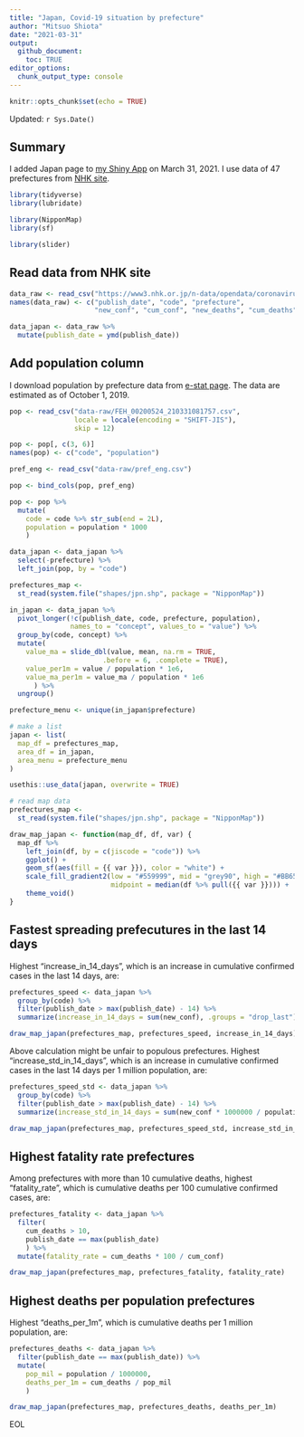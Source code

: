 ```yaml
---
title: "Japan, Covid-19 situation by prefecture"
author: "Mitsuo Shiota"
date: "2021-03-31"
output: 
  github_document:
    toc: TRUE
editor_options: 
  chunk_output_type: console
---
```


```r
knitr::opts_chunk$set(echo = TRUE)
```

Updated: `r Sys.Date()`

## Summary

I added Japan page to [my Shiny App](https://mitsuoxv.shinyapps.io/covid/) on March 31, 2021. I use data of 47 prefectures from [NHK site ](https://www3.nhk.or.jp/news/special/coronavirus/data/).

```r
library(tidyverse)
library(lubridate)

library(NipponMap)
library(sf)

library(slider)
```

## Read data from NHK site

```r

data_raw <- read_csv("https://www3.nhk.or.jp/n-data/opendata/coronavirus/nhk_news_covid19_prefectures_daily_data.csv")
names(data_raw) <- c("publish_date", "code", "prefecture",
                     "new_conf", "cum_conf", "new_deaths", "cum_deaths")

data_japan <- data_raw %>% 
  mutate(publish_date = ymd(publish_date))

```

## Add population column

I download population by prefecture data from [e-stat page](https://www.e-stat.go.jp/stat-search/database?page=1&layout=datalist&toukei=00200524&bunya_l=02&tstat=000000090001&cycle=0&tclass1=000001136886&statdisp_id=0003412316&tclass2val=0). The data are estimated as of October 1, 2019.

```r

pop <- read_csv("data-raw/FEH_00200524_210331081757.csv", 
                locale = locale(encoding = "SHIFT-JIS"), 
                skip = 12)

pop <- pop[, c(3, 6)]
names(pop) <- c("code", "population")

pref_eng <- read_csv("data-raw/pref_eng.csv")

pop <- bind_cols(pop, pref_eng)

pop <- pop %>% 
  mutate(
    code = code %>% str_sub(end = 2L),
    population = population * 1000
    )

data_japan <- data_japan %>% 
  select(-prefecture) %>% 
  left_join(pop, by = "code")

prefectures_map <-
  st_read(system.file("shapes/jpn.shp", package = "NipponMap"))

in_japan <- data_japan %>%
  pivot_longer(!c(publish_date, code, prefecture, population),
               names_to = "concept", values_to = "value") %>% 
  group_by(code, concept) %>% 
  mutate(
    value_ma = slide_dbl(value, mean, na.rm = TRUE,
                       .before = 6, .complete = TRUE),
    value_per1m = value / population * 1e6,
    value_ma_per1m = value_ma / population * 1e6
      ) %>% 
  ungroup()

prefecture_menu <- unique(in_japan$prefecture)

# make a list
japan <- list(
  map_df = prefectures_map,
  area_df = in_japan,
  area_menu = prefecture_menu
)

usethis::use_data(japan, overwrite = TRUE)

```


```r

# read map data
prefectures_map <-
  st_read(system.file("shapes/jpn.shp", package = "NipponMap"))

draw_map_japan <- function(map_df, df, var) {
  map_df %>%
    left_join(df, by = c(jiscode = "code")) %>%
    ggplot() +
    geom_sf(aes(fill = {{ var }}), color = "white") +
    scale_fill_gradient2(low = "#559999", mid = "grey90", high = "#BB650B",
                         midpoint = median(df %>% pull({{ var }}))) +
    theme_void()
}

```

## Fastest spreading prefecutures in the last 14 days

Highest "increase_in_14_days", which is an increase in cumulative confirmed cases in the last 14 days, are:

```r
prefectures_speed <- data_japan %>% 
  group_by(code) %>% 
  filter(publish_date > max(publish_date) - 14) %>% 
  summarize(increase_in_14_days = sum(new_conf), .groups = "drop_last")

draw_map_japan(prefectures_map, prefectures_speed, increase_in_14_days)

```

Above calculation might be unfair to populous prefectures. Highest "increase_std_in_14_days", which is an increase in cumulative confirmed cases in the last 14 days per 1 million population, are:

```r
prefectures_speed_std <- data_japan %>% 
  group_by(code) %>% 
  filter(publish_date > max(publish_date) - 14) %>% 
  summarize(increase_std_in_14_days = sum(new_conf * 1000000 / population), .groups = "drop_last")

draw_map_japan(prefectures_map, prefectures_speed_std, increase_std_in_14_days)

```


## Highest fatality rate prefectures

Among prefectures with more than 10 cumulative deaths, highest "fatality_rate", which is cumulative deaths per 100 cumulative confirmed cases, are:

```r
prefectures_fatality <- data_japan %>% 
  filter(
    cum_deaths > 10,
    publish_date == max(publish_date)
    ) %>% 
  mutate(fatality_rate = cum_deaths * 100 / cum_conf)

draw_map_japan(prefectures_map, prefectures_fatality, fatality_rate)

```

## Highest deaths per population prefectures

Highest "deaths_per_1m", which is cumulative deaths per 1 million population, are:

```r
prefectures_deaths <- data_japan %>% 
  filter(publish_date == max(publish_date)) %>% 
  mutate(
    pop_mil = population / 1000000,
    deaths_per_1m = cum_deaths / pop_mil
    )

draw_map_japan(prefectures_map, prefectures_deaths, deaths_per_1m)

```

EOL
